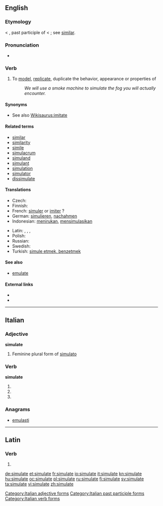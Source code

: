 ==English==

===Etymology===
< {{etyl|la}} {{term|simulatus}}, past participle of {{term|simulare||to make like, imitate, copy, represent, feign}} < {{term|similis||like}}; see [[similar]].

===Pronunciation===
* {{IPA|/sɪmjʉːleɪt/}}

===Verb===
{{en-verb|simulat|ing}}

# To [[model]], [[replicate]], duplicate the behavior, appearance or properties of
#: ''We will use a smoke machine to simulate the fog you will actually encounter.''

====Synonyms====
* See also [[Wikisaurus:imitate]]

====Related terms====
* [[similar]]
* [[similarity]]
* [[simile]]
* [[simulacrum]]
* [[simuland]]
* [[simulant]]
* [[simulation]]
* [[simulator]]
* [[dissimulate]]

====Translations====
{{trans-top|to model, replicate, duplicate the behavior}}
* Czech: {{t-|cs|simulovat}}
* Finnish: {{t-|fi|simuloida}}
* French: [[simuler]] or [[imiter]] ?
* German: [[simulieren]], [[nachahmen]]
* Indonesian: [[tiru|menirukan]], [[simulasi|mensimulasikan]]
{{trans-mid}}
* Latin: {{t|la|simulo}}, {{t|la|similo}}, {{t|la|simis sum}}, {{t|la|accedo}}
* Polish: {{t-|pl|symulować}}
* Russian: {{t|ru|симулировать|sc=Cyrl}}
* Swedish: {{t|sv|simulera}}
* Turkish: [[simule etmek, benzetmek]]
{{trans-bottom}}

====See also====
* [[emulate]]

====External links====
* {{R:Webster 1913}}
* {{R:Century 1911}}

----

==Italian==

===Adjective===
'''simulate''' {{f}}

# Feminine plural form of [[simulato]]

===Verb===
'''simulate'''

# {{conjugation of|simulare||2|p|pres|ind|lang=it}}
# {{conjugation of|simulare||2|p|imp|lang=it}}
# {{form of|[[feminine|Feminine]] plural|simulato}}

===Anagrams===
* [[emulasti#Italian|emulasti]]

[[Category:Italian adjective forms]]
[[Category:Italian past participle forms]]
[[Category:Italian verb forms]]

----

==Latin==

===Verb===
{{la-verb-form|simulāte}}

# {{conjugation of|simulo|simulō|2|p|pres|act|imp|lang=la}}

[[de:simulate]]
[[et:simulate]]
[[fr:simulate]]
[[io:simulate]]
[[it:simulate]]
[[kn:simulate]]
[[hu:simulate]]
[[oc:simulate]]
[[pl:simulate]]
[[ru:simulate]]
[[fi:simulate]]
[[sv:simulate]]
[[ta:simulate]]
[[vi:simulate]]
[[zh:simulate]]